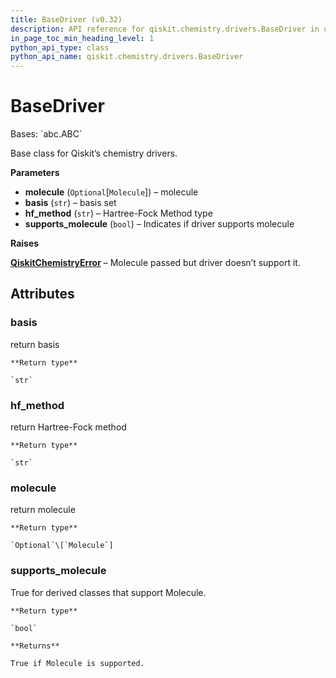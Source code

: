 ```yaml
---
title: BaseDriver (v0.32)
description: API reference for qiskit.chemistry.drivers.BaseDriver in qiskit v0.32
in_page_toc_min_heading_level: 1
python_api_type: class
python_api_name: qiskit.chemistry.drivers.BaseDriver
---
```


# BaseDriver

<Class id="qiskit.chemistry.drivers.BaseDriver" isDedicatedPage={true} github="https://github.com/qiskit-community/qiskit-aqua/tree/stable/0.9/qiskit/chemistry/drivers/base_driver.py" signature="BaseDriver(molecule=None, basis='sto3g', hf_method='rhf', supports_molecule=False)" modifiers="class">
  Bases: `abc.ABC`

  Base class for Qiskit’s chemistry drivers.

  **Parameters**

  *   **molecule** (`Optional`\[`Molecule`]) – molecule
  *   **basis** (`str`) – basis set
  *   **hf\_method** (`str`) – Hartree-Fock Method type
  *   **supports\_molecule** (`bool`) – Indicates if driver supports molecule

  **Raises**

  [**QiskitChemistryError**](qiskit.chemistry.QiskitChemistryError "qiskit.chemistry.QiskitChemistryError") – Molecule passed but driver doesn’t support it.

  ## Attributes

  ### basis

  <Attribute id="qiskit.chemistry.drivers.BaseDriver.basis">
    return basis

    **Return type**

    `str`
  </Attribute>

  ### hf\_method

  <Attribute id="qiskit.chemistry.drivers.BaseDriver.hf_method">
    return Hartree-Fock method

    **Return type**

    `str`
  </Attribute>

  ### molecule

  <Attribute id="qiskit.chemistry.drivers.BaseDriver.molecule">
    return molecule

    **Return type**

    `Optional`\[`Molecule`]
  </Attribute>

  ### supports\_molecule

  <Attribute id="qiskit.chemistry.drivers.BaseDriver.supports_molecule">
    True for derived classes that support Molecule.

    **Return type**

    `bool`

    **Returns**

    True if Molecule is supported.
  </Attribute>
</Class>


